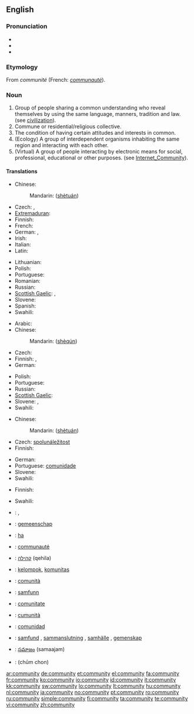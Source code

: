 {{wikipedia|dab=community (disambiguation)|community}}
==English==

===Pronunciation===
* {{IPA|/k(ə)ˈmjunəti/|/k(ə)ˈmjunəɾi/}}
* {{audio|en-us-community.ogg|Audio (US)}}
* {{audio|en-ca-community.ogg|Audio (CA)}}

===Etymology===
From {{etyl|fro}} ''communité'' (French: ''[[communauté]]'').

===Noun===
{{wikipedia}}
{{en-noun|communit|ies}}

# Group of people sharing a common understanding who reveal themselves by using the same language, manners, tradition and law. (see [[civilization]]).
# Commune or residential/religious collective.
# The condition of having certain attitudes and interests in common.
# (Ecology) A group of interdependent organisms inhabiting the same region and interacting with each other.
# (Virtual) A group of people interacting by electronic means for social, professional, educational or other purposes. (see [[Internet_Community]]).

====Translations====
{{trans-top|group of people sharing a common understanding}}
* Chinese:
*: Mandarin: {{zh-ts|社團|社团}} ([[shè]][[tuán]])
* Czech: {{t+|cs|společenství|n}}, {{t-|cs|komunita|f}}
* [[Extremaduran]]: {{tø|ext|comuniá|f}}
* Finnish: {{t+|fi|yhteisö}}
* French: {{t+|fr|communauté|f}}
* German: {{t+|de|Gemeinschaft|f}}, {{t+|de|Gesellschaft|f}}
* Irish: {{t-|ga|cumann|m|xs=Irish}}
* Italian: {{t+|it|comunità|f}}
* Latin: {{t-|la|communitas|f}}
{{trans-mid}}
* Lithuanian: {{t|lt|bendruomenė|f|xs=Lithuanian}}
* Polish: {{t|pl|społeczność|f}}
* Portuguese: {{t+|pt|comunidade|f}}
* Romanian: {{t+|ro|comunitate}}
* Russian: {{t+|ru|сообщество|n|tr=soóbščestvo|sc=Cyrl}}
* [[Scottish Gaelic]]: {{t-|gd|poball|m|xs=Scottish Gaelic}}, {{t-|gd|coimhearsnachd|f|xs=Scottish Gaelic}}
* Slovene: {{t+|sl|skupnost|f}}
* Spanish: {{t-|es|comunidad|f}}
* Swahili: {{t|sw|jamii}}
{{trans-bottom}}

{{trans-top|commune or residential/religious collective}}
* Arabic: {{t|ar|ملّة|tr=milla|sc=Arab}}
* Chinese:
*: Mandarin: {{zh-ts|社群|社群}} ([[shè]][[qún]])
* Czech: {{t-|cs|komunita|f}}
* Finnish: {{t+|fi|yhteisö}}, {{t+|fi|kommuuni}}
* German: {{t+|de|Gemeinde|f}}
{{trans-mid}}
* Polish: {{t|pl|wspólnota|f}}
* Portuguese: {{t|pt|comunidade|f}}
* Russian: {{t+|ru|сообщество|n|tr=soóbščestvo|sc=Cyrl}}
* [[Scottish Gaelic]]: {{t-|gd|coimhearsnachd|f|xs=Scottish Gaelic}}
* Slovene: {{t+|sl|skupnost|f}}, {{t+|sl|komuna|f}}
* Swahili: {{t|sw|jamii}}
{{trans-bottom}}

{{trans-top|condition of having certain attitudes and interests in common}}
* Chinese:
*: Mandarin: {{zh-ts|社團|社团}} ([[shè]][[tuán]])
* Czech: [[spolunáležitost]] {{f}}
* Finnish: {{t+|fi|yhteisöllisyys}}
{{trans-mid}}
* German: {{t+|de|Gemeinschaft|f}}
* Portuguese: [[comunidade]] {{f}}
* Slovene: {{t+|sl|skupnost|f}}
* Swahili: {{t|sw|jamii}}
{{trans-bottom}}

{{trans-top|ecology: group of interdependent organisms}}
* Finnish: {{t-|fi|yhdyskunta}}
{{trans-mid}}
* Swahili: {{t|sw|jamii}}
{{trans-bottom}}

{{checktrans-top}}
* {{ttbc|Arabic}}: {{Arab|[[جماعة]]}} {{f}}, {{Arab|[[جالية]]}} {{f}}
* {{ttbc|Dutch}}: [[gemeenschap]] {{f}}
* {{ttbc|Ewe}}: [[ha]]
* {{ttbc|French}}: [[communauté]] {{f}}
* {{ttbc|Hebrew}}: [[קהילה]] (qehila) {{f}}
* {{ttbc|Indonesian}}: [[kelompok]], [[komunitas]]
* {{ttbc|Italian}}: [[comunità]] {{f}}
{{trans-mid}}
* {{ttbc|Norwegian}}: [[samfunn]] {{n}}
* {{ttbc|Romanian}}: [[comunitate]] {{f}}
* {{ttbc|Sicilian}}: [[cumunità]] {{f}}
* {{ttbc|Spanish}}: [[comunidad]] {{f}}
* {{ttbc|Swedish}}: [[samfund]] {{c}}, [[sammanslutning]] {{c}}, [[samhälle]] {{c}}, [[gemenskap]] {{c}}
* {{ttbc|Telugu}}: [[సమాజం]] (samaajam)
* {{ttbc|Thai}}: {{Thai|[[ชุมชน]]}} (chūm chon)
{{trans-bottom}}

[[ar:community]]
[[de:community]]
[[et:community]]
[[el:community]]
[[fa:community]]
[[fr:community]]
[[ko:community]]
[[io:community]]
[[id:community]]
[[it:community]]
[[kk:community]]
[[sw:community]]
[[lo:community]]
[[lt:community]]
[[hu:community]]
[[nl:community]]
[[ja:community]]
[[no:community]]
[[pt:community]]
[[ro:community]]
[[ru:community]]
[[simple:community]]
[[fi:community]]
[[ta:community]]
[[te:community]]
[[vi:community]]
[[zh:community]]